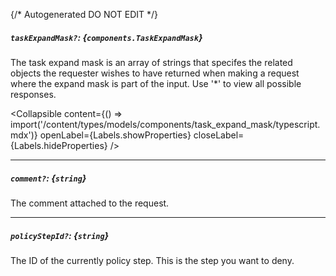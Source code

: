 {/* Autogenerated DO NOT EDIT  */}

##### `taskExpandMask?`: *{`components.TaskExpandMask`}*
The task expand mask is an array of strings that specifes the related objects the requester wishes to have returned when making a request where the expand mask is part of the input. Use '\*' to view all possible responses.

<Collapsible content={() => import('/content/types/models/components/task_expand_mask/typescript.mdx')} openLabel={Labels.showProperties} closeLabel={Labels.hideProperties} />


---
##### `comment?`: *{`string`}*
The comment attached to the request.

---
##### `policyStepId?`: *{`string`}*
The ID of the currently policy step. This is the step you want to deny.


